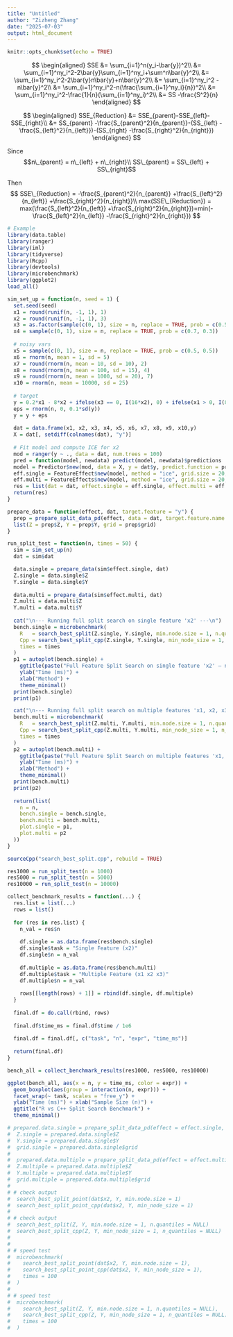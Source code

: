 ```yaml
---
title: "Untitled"
author: "Zizheng Zhang"
date: "2025-07-03"
output: html_document
---
```


```r
knitr::opts_chunk$set(echo = TRUE)
```

$$
\begin{aligned}
SSE &= \sum_{i=1}^n(y_i-\bar{y})^2\\
&= \sum_{i=1}^ny_i^2-2\bar{y}\sum_{i=1}^ny_i+\sum^n\bar{y}^2\\
&= \sum_{i=1}^ny_i^2-2\bar{y}n\bar{y}+n\bar{y}^2\\
&= \sum_{i=1}^ny_i^2 - n\bar{y}^2\\
&= \sum_{i=1}^ny_i^2-n(\frac{\sum_{i=1}^ny_i}{n})^2\\
&= \sum_{i=1}^ny_i^2-\frac{1}{n}(\sum_{i=1}^ny_i)^2\\
&= SS -\frac{S^2}{n}
\end{aligned}
$$

$$
\begin{aligned}
SSE_{Reduction} &= SSE_{parent}-SSE_{left}-SSE_{right}\\
&= SS_{parent} -\frac{S_{parent}^2}{n_{parent}}-(SS_{left} -\frac{S_{left}^2}{n_{left}})-(SS_{right} -\frac{S_{right}^2}{n_{right}})
\end{aligned}
$$

Since $$n\_{parent} = n\_{left} + n\_{right}\\ SS\_{parent} = SS\_{left} + SS\_{right}$$

Then $$ 
SSE\_{Reduction} = -\frac{S_{parent}^2}{n_{parent}} +\frac{S_{left}^2}{n_{left}} +\frac{S_{right}^2}{n_{right}}\\ max(SSE\_{Reduction}) = max(\frac{S_{left}^2}{n_{left}} +\frac{S_{right}^2}{n_{right}})=min(-\frac{S_{left}^2}{n_{left}} -\frac{S_{right}^2}{n_{right}}) 
$$

```r
# Example
library(data.table)
library(ranger)
library(iml)
library(tidyverse)
library(Rcpp)
library(devtools)
library(microbenchmark)
library(ggplot2)
load_all()

sim_set_up = function(n, seed = 1) {
  set.seed(seed)
  x1 = round(runif(n, -1, 1), 1)
  x2 = round(runif(n, -1, 1), 3)
  x3 = as.factor(sample(c(0, 1), size = n, replace = TRUE, prob = c(0.5, 0.5)))
  x4 = sample(c(0, 1), size = n, replace = TRUE, prob = c(0.7, 0.3))
  
  # noisy vars
  x5 = sample(c(0, 1), size = n, replace = TRUE, prob = c(0.5, 0.5))
  x6 = rnorm(n, mean = 1, sd = 5)
  x7 = round(rnorm(n, mean = 10, sd = 10), 2)
  x8 = round(rnorm(n, mean = 100, sd = 15), 4)
  x9 = round(rnorm(n, mean = 1000, sd = 20), 7)
  x10 = rnorm(n, mean = 10000, sd = 25)
  
  # target
  y = 0.2*x1 - 8*x2 + ifelse(x3 == 0, I(16*x2), 0) + ifelse(x1 > 0, I(8*x2), 0) + 2*x8
  eps = rnorm(n, 0, 0.1*sd(y))
  y = y + eps
  
  dat = data.frame(x1, x2, x3, x4, x5, x6, x7, x8, x9, x10,y)
  X = dat[, setdiff(colnames(dat), "y")]
  
  # Fit model and compute ICE for x2
  mod = ranger(y ~ ., data = dat, num.trees = 100)
  pred = function(model, newdata) predict(model, newdata)$predictions
  model = Predictor$new(mod, data = X, y = dat$y, predict.function = pred)
  eff.single = FeatureEffect$new(model, method = "ice", grid.size = 20, feature = "x2")
  eff.multi = FeatureEffects$new(model, method = "ice", grid.size = 20, feature = c("x1", "x2", "x3"))
  res = list(dat = dat, effect.single = eff.single, effect.multi = eff.multi)
  return(res)
}

prepare_data = function(effect, dat, target.feature = "y") {
  prep = prepare_split_data_pd(effect, data = dat, target.feature.name = target.feature)
  list(Z = prep$Z, Y = prep$Y, grid = prep$grid)
}

run_split_test = function(n, times = 50) {
  sim = sim_set_up(n)
  dat = sim$dat

  data.single = prepare_data(sim$effect.single, dat)
  Z.single = data.single$Z
  Y.single = data.single$Y
  
  data.multi = prepare_data(sim$effect.multi, dat)
  Z.multi = data.multi$Z
  Y.multi = data.multi$Y
  
  cat("\n--- Running full split search on single feature 'x2' ---\n")
  bench.single = microbenchmark(
    R   = search_best_split(Z.single, Y.single, min.node.size = 1, n.quantiles = NULL),
    Cpp = search_best_split_cpp(Z.single, Y.single, min_node_size = 1, n_quantiles = NULL),
    times = times
  )
  p1 = autoplot(bench.single) +
    ggtitle(paste("Full Feature Split Search on single feature 'x2' — n =", n)) +
    ylab("Time (ms)") +
    xlab("Method") +
    theme_minimal()
  print(bench.single)
  print(p1)

  cat("\n--- Running full split search on multiple features 'x1, x2, x3' ---\n")
  bench.multi = microbenchmark(
    R   = search_best_split(Z.multi, Y.multi, min.node.size = 1, n.quantiles = NULL),
    Cpp = search_best_split_cpp(Z.multi, Y.multi, min_node_size = 1, n_quantiles = NULL),
    times = times
  )
  p2 = autoplot(bench.multi) +
    ggtitle(paste("Full Feature Split Search on multiple features 'x1, x2, x3' — n =", n)) +
    ylab("Time (ms)") +
    xlab("Method") +
    theme_minimal()
  print(bench.multi)
  print(p2)
  
  return(list(
    n = n,
    bench.single = bench.single,
    bench.multi = bench.multi,
    plot.single = p1,
    plot.multi = p2
  ))
}

sourceCpp("search_best_split.cpp", rebuild = TRUE)

res1000 = run_split_test(n = 1000)
res5000 = run_split_test(n = 5000)
res10000 = run_split_test(n = 10000)

collect_benchmark_results = function(...) {
  res.list = list(...)
  rows = list()
  
  for (res in res.list) {
    n_val = res$n
    
    df.single = as.data.frame(res$bench.single)
    df.single$task = "Single Feature (x2)"
    df.single$n = n_val
    
    df.multiple = as.data.frame(res$bench.multi)
    df.multiple$task = "Multiple Feature (x1 x2 x3)"
    df.multiple$n = n_val
    
    rows[[length(rows) + 1]] = rbind(df.single, df.multiple)
  }
  
  final.df = do.call(rbind, rows)
  
  final.df$time_ms = final.df$time / 1e6
  
  final.df = final.df[, c("task", "n", "expr", "time_ms")]
  
  return(final.df)
}

bench_all = collect_benchmark_results(res1000, res5000, res10000)

ggplot(bench_all, aes(x = n, y = time_ms, color = expr)) +
  geom_boxplot(aes(group = interaction(n, expr))) +
  facet_wrap(~ task, scales = "free_y") +
  ylab("Time (ms)") + xlab("Sample Size (n)") +
  ggtitle("R vs C++ Split Search Benchmark") +
  theme_minimal()

# prepared.data.single = prepare_split_data_pd(effect = effect.single, data = dat, target.feature.name = "y")
#  Z.single = prepared.data.single$Z
#  Y.single = prepared.data.single$Y
#  grid.single = prepared.data.single$grid
# 
#  prepared.data.multiple = prepare_split_data_pd(effect = effect.multiple, data = dat, target.feature.name = "y")
#  Z.multiple = prepared.data.multiple$Z
#  Y.multiple = prepared.data.multiple$Y
#  grid.multiple = prepared.data.multiple$grid
# 
# # check output
#  search_best_split_point(dat$x2, Y, min.node.size = 1)
#  search_best_split_point_cpp(dat$x2, Y, min_node_size = 1)
# 
# # check output
#  search_best_split(Z, Y, min.node.size = 1, n.quantiles = NULL)
#  search_best_split_cpp(Z, Y, min_node_size = 1, n_quantiles = NULL)
# 
# 
# # speed test
#  microbenchmark(
#    search_best_split_point(dat$x2, Y, min.node.size = 1),
#    search_best_split_point_cpp(dat$x2, Y, min_node_size = 1),
#    times = 100
#  )
# 
# # speed test
#  microbenchmark(
#    search_best_split(Z, Y, min.node.size = 1, n.quantiles = NULL),
#    search_best_split_cpp(Z, Y, min_node_size = 1, n_quantiles = NULL),
#    times = 100
#  )
```
